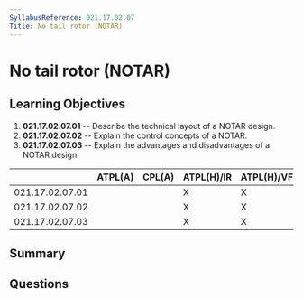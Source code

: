```yaml
---
SyllabusReference: 021.17.02.07
Title: No tail rotor (NOTAR)
---
```


# No tail rotor (NOTAR)

## Learning Objectives

1. **021.17.02.07.01** -- Describe the technical layout of a NOTAR design.
2. **021.17.02.07.02** -- Explain the control concepts of a NOTAR.
3. **021.17.02.07.03** -- Explain the advantages and disadvantages of a NOTAR
   design.

|                 | ATPL(A) | CPL(A) | ATPL(H)/IR | ATPL(H)/VFR | CPL(H) | IR  | CBIR(A) |
| --------------- | ------- | ------ | ---------- | ----------- | ------ | --- | ------- |
| 021.17.02.07.01 |         |        | X          | X           | X      |     |         |
| 021.17.02.07.02 |         |        | X          | X           | X      |     |         |
| 021.17.02.07.03 |         |        | X          | X           | X      |     |         |

## Summary

## Questions
